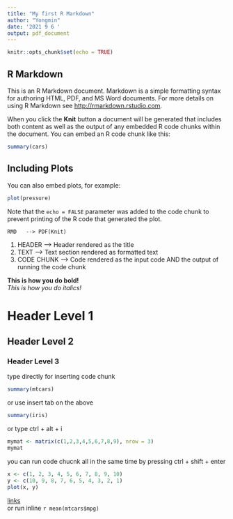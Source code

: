 ```yaml
---
title: "My first R Markdown"
author: "Yongmin"
date: '2021 9 6 '
output: pdf_document
---
```


```r
knitr::opts_chunk$set(echo = TRUE)
```

## R Markdown

This is an R Markdown document. Markdown is a simple formatting syntax for authoring HTML, PDF, and MS Word documents. For more details on using R Markdown see <http://rmarkdown.rstudio.com>.

When you click the **Knit** button a document will be generated that includes both content as well as the output of any embedded R code chunks within the document. You can embed an R code chunk like this:

```r
summary(cars)
```

## Including Plots

You can also embed plots, for example:

```r
plot(pressure)
```

Note that the `echo = FALSE` parameter was added to the code chunk to prevent printing of the R code that generated the plot.

    RMD   --> PDF(Knit)
1. HEADER --> Header rendered as the title
2. TEXT --> Text section rendered as formatted text
3. CODE CHUNK
   --> Code rendered as the input code AND the output of running          the code chunk
   
**This is how you do bold!**  
*This is how you do italics!*  

# Header Level 1

## Header Level 2  

### Header Level 3  

type directly for inserting code chunk
```r
summary(mtcars)
```

or use insert tab on the above
```r
summary(iris)
```

or type ctrl + alt + i
```r
mymat <- matrix(c(1,2,3,4,5,6,7,8,9), nrow = 3)
mymat
```
you can run code chucnk all in the same time
by pressing ctrl + shift + enter
```r
x <- c(1, 2, 3, 4, 5, 6, 7, 8, 9, 10)
y <- c(10, 9, 8, 7, 6, 5, 4, 3, 2, 1)
plot(x, y)
```

[links](https://google.com)  
or run inline `r mean(mtcars$mpg)`  

